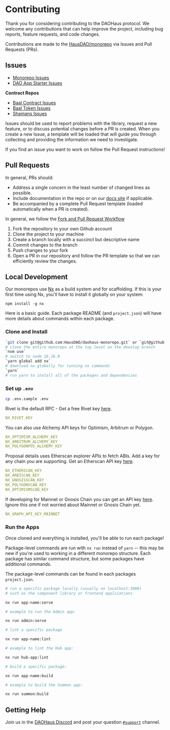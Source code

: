 # Contributing

Thank you for considering contributing to the DAOHaus protocol. We welcome any contributions that can help improve the project, including bug reports, feature requests, and code changes.

Contributions are made to the [HausDAO/monorepo](https://github.com/HausDAO/monorepo) via Issues and Pull Requests (PRs).

## Issues

- [Monorepo Issues](https://github.com/HausDAO/monorepo/issues)
- [DAO App Starter Issues](https://github.com/HausDAO/dao-app-starter-vite/issues)

**Contract Repos**

- [Baal Contract Issues](https://github.com/HausDAO/Baal/issues)
- [Baal Token Issues](https://github.com/HausDAO/baal-tokens/issues)
- [Shamans Issues](https://github.com/HausDAO/baal-shamans/issues)

Issues should be used to report problems with the library, request a new feature, or to discuss potential changes before a PR is created. When you create a new Issue, a template will be loaded that will guide you through collecting and providing the information we need to investigate.

If you find an issue you want to work on follow the Pull Request instructions!

## Pull Requests

In general, PRs should:

- Address a single concern in the least number of changed lines as possible.
- Include documentation in the repo or on our [docs site](https://docs.daohaus.club/) if applicable.
- Be accompanied by a complete Pull Request template (loaded automatically when a PR is created).

In general, we follow the [Fork and Pull Request Workflow](https://github.com/susam/gitpr)

1. Fork the repository to your own Github account
2. Clone the project to your machine
3. Create a branch locally with a succinct but descriptive name
4. Commit changes to the branch
5. Push changes to your fork
6. Open a PR in our repository and follow the PR template so that we can efficiently review the changes.

## Local Development

Our monorepos use [Nx](https://nx.dev/) as a build system and for scaffolding. If this is your first time using Nx, you'll have to install it globally on your system:

`npm install -g nx`

Here is a basic guide. Each package README (and `project.json`) will have more details about commands within each package.

### Clone and Install

```bash
`git clone git@github.com:HausDAO/daohaus-monorepo.git` or `git@github.com:HausDAO/daohaus-monorepo.git`
# clone the entire monorepo at the top level on the develop branch
`nvm use`
# switch to node 16.16.0
`yarn global add nx`
# download nx globally for running nx commands
`yarn`
# run yarn to install all of the packages and dependencies
```

### Set up `.env`

```bash
cp .env.sample .env
```

Rivet is the default RPC - Get a free Rivet key [here](https://rivet.cloud/).

```yaml
NX_RIVET_KEY
```

You can also use Alchemy API keys for Optimism, Arbitrum or Polygon.

```yaml
NX_OPTIMISM_ALCHEMY_KEY
NX_ARBITRUM_ALCHEMY_KEY
NX_POLYGONPOS_ALCHEMY_KEY
```

Proposal details uses Etherscan explorer APIs to fetch ABIs. Add a key for any chain you are supporting. Get an Etherscan API key [here](https://etherscan.io/apis).

```yaml
NX_ETHERSCAN_KEY
NX_ARBISCAN_KEY
NX_GNOSISSCAN_KEY
NX_POLYGONSCAN_KEY
NX_OPTIMISMSCAN_KEY
```

If developing for Mainnet or Gnosis Chain you can get an API key [here](https://thegraph.com/explorer/subgraph?id=GfHFdFmiSwW1PKtnDhhcxhArwtTjVuMnXxQ5XcETF1bP&view=Overview). Ignore this one if not worried about Mainnet or Gnosis Chain yet.

```yaml
NX_GRAPH_API_KEY_MAINNET
```

### Run the Apps

Once cloned and everything is installed, you'll be able to run each package!

Package-level commands are run with `nx run` instead of `yarn` -- this may be new if you're used to working in a different monorepo structure. Each package has similar command structure, but some packages have additional commands.

The package-level commands can be found in each packages `project.json`.

```bash
# run a specific package locally (usually on localhost:3000)
# such as the component library or frontend applications

nx run app-name:serve

# example to run the Admin app:

nx run admin:serve

# lint a specific package

nx run app-name:lint

# example to lint the Hub app:

nx run hub-app:lint

# build a specific package:

nx run app-name:build

# example to build the Summon app:

nx run summon:build
```

## Getting Help

Join us in the [DAOHaus Discord](https://discord.gg/daohaus) and post your question [`#support`](https://discord.com/channels/709210493549674598/1082758136093478932) channel.
